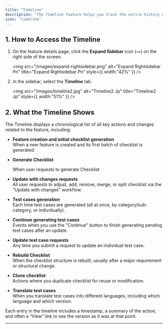 ```yaml
---
title: "Timeline"
description: "The Timeline feature helps you track the entire history of updates and changes made to test cases and checklist for any feature in TestGenAI."
icon: "timeline"
---
```


## 1. How to Access the Timeline

1. On the feature details page, click the **Expand Sidebar** icon (`<<`) on the right side of the screen.

   <img
     src="/images/expand-rightsidebar.png"
     alt="Expand Rightsidebar Pn"
     title="Expand Rightsidebar Pn"
     style={{ width:"42%" }}
   />
2. In the sidebar, select the **Timeline** tab.

   <img
     src="/images/timeline2.jpg"
     alt="Timeline2 Jp"
     title="Timeline2 Jp"
     style={{ width:"51%" }}
   />

## 2. What the Timeline Shows

The Timeline displays a chronological list of all key actions and changes related to the feature, including:

- **Feature creation and initial checklist generation**\
  When a new feature is created and its first batch of checklist is generated.
- **Generate Checklist**

  When user requests to generate Checklist
- **Update with changes requests**\
  All user requests to adjust, add, remove, merge, or split checklist via the "Update with changes" workflow.
- **Test cases generation**\
  Each time test cases are generated (all at once, by category/sub-category, or individually).
- **Continue generating test cases**\
  Events when you use the "Continue" button to finish generating pending test cases after an update.
- **Update test case requests**\
  Any time you submit a request to update an individual test case.
- **Rebuild Checklist**\
  When the checklist structure is rebuilt, usually after a major requirement or structural change.
- **Clone checklist**\
  Actions where you duplicate checklist for reuse or modification.
- **Translate test cases**\
  When you translate test cases into different languages, including which language and which version.

Each entry in the timeline includes a timestamp, a summary of the action, and often a “View” link to see the version as it was at that point.

---